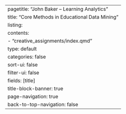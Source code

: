 ---
pagetitle: "John Baker – Learning Analytics"
title: "Core Methods in Educational Data Mining"
listing:
  contents:
      - "creative_assignments/index.qmd"
  type: default
  categories: false
  sort-ui: false
  filter-ui: false
  fields: [title]
title-block-banner: true
page-navigation: true
back-to-top-navigation: false
---